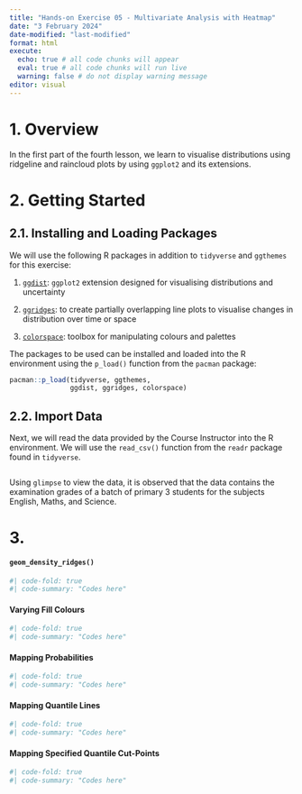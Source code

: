 ```yaml
---
title: "Hands-on Exercise 05 - Multivariate Analysis with Heatmap"
date: "3 February 2024"
date-modified: "last-modified"
format: html
execute: 
  echo: true # all code chunks will appear
  eval: true # all code chunks will run live
  warning: false # do not display warning message
editor: visual
---
```


# 1. Overview

In the first part of the fourth lesson, we learn to visualise distributions using ridgeline and raincloud plots by using `ggplot2` and its extensions.

# 2. Getting Started

## 2.1. Installing and Loading Packages

We will use the following R packages in addition to `tidyverse` and `ggthemes` for this exercise:

1.  [`ggdist`](https://mjskay.github.io/ggdist): `ggplot2` extension designed for visualising distributions and uncertainty

2.  [`ggridges`](https://wilkelab.org/ggridges): to create partially overlapping line plots to visualise changes in distribution over time or space

3.  [`colorspace`](https://cran.r-project.org/web/packages/colorspace/vignettes/colorspace): toolbox for manipulating colours and palettes

The packages to be used can be installed and loaded into the R environment using the `p_load()` function from the `pacman` package:

```r
pacman::p_load(tidyverse, ggthemes, 
               ggdist, ggridges, colorspace)
```

## 2.2. Import Data

Next, we will read the data provided by the Course Instructor into the R environment. We will use the `read_csv()` function from the `readr` package found in `tidyverse`.

```r

```

Using `glimpse` to view the data, it is observed that the data contains the examination grades of a batch of primary 3 students for the subjects English, Maths, and Science.

# 3. 

::: panel-tabset
#### `geom_density_ridges()`

```r
#| code-fold: true
#| code-summary: "Codes here"

```

#### Varying Fill Colours


```r
#| code-fold: true
#| code-summary: "Codes here"


```

#### Mapping Probabilities


```r
#| code-fold: true
#| code-summary: "Codes here"


```

#### Mapping Quantile Lines


```r
#| code-fold: true
#| code-summary: "Codes here"


```

#### Mapping Specified Quantile Cut-Points



```r
#| code-fold: true
#| code-summary: "Codes here"

```
:::

